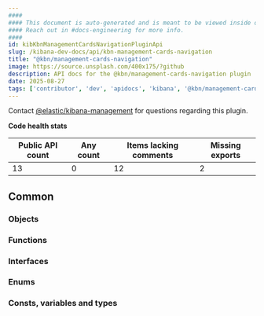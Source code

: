 ```yaml
---
####
#### This document is auto-generated and is meant to be viewed inside our experimental, new docs system.
#### Reach out in #docs-engineering for more info.
####
id: kibKbnManagementCardsNavigationPluginApi
slug: /kibana-dev-docs/api/kbn-management-cards-navigation
title: "@kbn/management-cards-navigation"
image: https://source.unsplash.com/400x175/?github
description: API docs for the @kbn/management-cards-navigation plugin
date: 2025-08-27
tags: ['contributor', 'dev', 'apidocs', 'kibana', '@kbn/management-cards-navigation']
---
```




Contact [@elastic/kibana-management](https://github.com/orgs/elastic/teams/kibana-management) for questions regarding this plugin.

**Code health stats**

| Public API count  | Any count | Items lacking comments | Missing exports |
|-------------------|-----------|------------------------|-----------------|
| 13 | 0 | 12 | 2 |

## Common

### Objects
<DocDefinitionList data={kbnManagementCardsNavigationObj.common.objects}/>

### Functions
<DocDefinitionList data={kbnManagementCardsNavigationObj.common.functions}/>

### Interfaces
<DocDefinitionList data={kbnManagementCardsNavigationObj.common.interfaces}/>

### Enums
<DocDefinitionList data={kbnManagementCardsNavigationObj.common.enums}/>

### Consts, variables and types
<DocDefinitionList data={kbnManagementCardsNavigationObj.common.misc}/>

